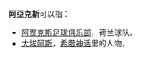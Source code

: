 '''阿亞克斯'''可以指：
*[[阿贾克斯足球俱乐部|阿贾克斯足球俱乐部]]，荷兰球队。
*[[大埃阿斯|大埃阿斯]]，[[希腊神话|希腊神话]]里的人物。

{{disambig|A|Cat=四字消歧义}}